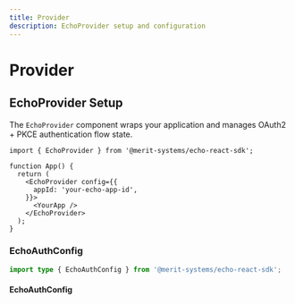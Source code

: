 ```yaml
---
title: Provider
description: EchoProvider setup and configuration
---
```


# Provider

## EchoProvider Setup

The `EchoProvider` component wraps your application and manages OAuth2 + PKCE authentication flow state.

```tsx
import { EchoProvider } from '@merit-systems/echo-react-sdk';

function App() {
  return (
    <EchoProvider config={{
      appId: 'your-echo-app-id',
    }}>
      <YourApp />
    </EchoProvider>
  );
}
```

### EchoAuthConfig

```typescript
import type { EchoAuthConfig } from '@merit-systems/echo-react-sdk';
```

#### EchoAuthConfig

<AutoTypeTable 
  path="../echo-react-sdk/src/types/index.ts" 
  name="EchoAuthConfig" 
/>

